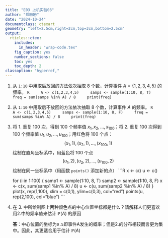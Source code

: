 ```yaml
---
title: "E03 上机实验03"
author: "郑盼盼"
date: "2024-10-24"
documentclass: ctexart
geometry: "left=2.5cm,right=2cm,top=3cm,bottom=2.5cm"
output:
  rticles::ctex:
    includes:
      in_header: "wrap-code.tex"
    fig_caption: yes
    number_sections: false
    toc: yes
    toc_depth: 2
classoption: "hyperref,"
---
```



1. 从 `1:10` 中用取后放回的方法依次抽取 $8$ 个数，计算事件 $A = \{ 1,2,3,4,5 \}$ 的频率。
    ```R
    A <- c(1,2,3,4,5)
    samps <- sample(1:10, 8, T)
    freq = sum(samps %in% A) / 8
    print(freq)
    ```
2. 从 `1:10` 中用取后不放回的方法依次抽取 $8$ 个数，计算事件 $A$ 的频率。
    ```R
    A <- c(1,2,3,4,5)
    samps <- sample(1:10, 8, F)
    freq = sum(samps %in% A) / 8
    print(freq)
    ```
3. 将 1. 重复 $100$ 次，得到 $100$ 个频率值 $x_{1},x_{2},\dots,x_{100}$；将 2. 重复 $100$ 次得到 $100$ 个频率值 $u_{1},u_{2},\dots,u_{100}$；用红色将 $100$ 个点：
   $$
	(x_{1},1),(x_{2},1),\dots, (x_{100}, 1)
	$$
	绘制在直角坐标系中，用蓝色将 $100$ 个点
	$$
	(u_{1},2),(u_{2},2), \dots, (u_{100},2)
	$$
	绘制在同一坐标系中（用函数 `points()` 添加新的点）
    ```R
    x <- c()
    u <- c()
    
    for (i in 1:100) {
      samp1 <- sample(1:10, 8, T)
      samp2 <- sample(1:10, 8, F)
      x <- c(x, sum(samp1 %in% A) / 8)
      u <- c(u, sum(samp2 %in% A) / 8)
    }
    plot(x, rep(1,100), 
         xlim = c(0,1),
         ylim=c(0,3),
         col="red")
    points(u, rep(2,100),
           col="blue")
    ```
4. 在 3. 中所绘制图上两种颜色点的中心位置坐标都是什么？请解释人们更喜欢用2.中的频率值来估计 $\mathbb{P}(A)$ 的原因

    **答**：中心位置的坐标为`0.5`即事件A发生的概率；但是2.的分布相较而言更为集中。因此，其更适合用于估计 $\mathbb{P}(A)$
